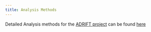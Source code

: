 ```yaml
---
title: Analysis Methods
---
```


Detailed Analysis methods for the [ADRIFT project](https://sael-swfsc.github.io/Adrift/) can be found [here](https://sael-swfsc.github.io/adrift-analysis-methods/)
